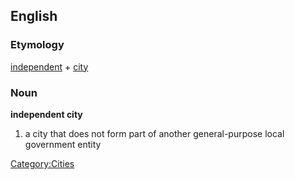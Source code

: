 ==English==
{{wikipedia}}
===Etymology===
[[independent]] + [[city]]
===Noun===
'''independent city'''
# a city that does not form part of another general-purpose local government entity
[[Category:Cities]]